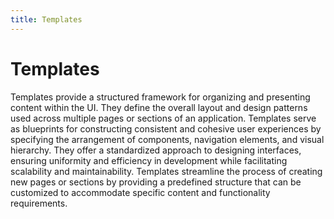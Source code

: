 ```yaml
---
title: Templates
---
```


# Templates

Templates provide a structured framework for organizing and presenting content within the UI. They define the overall layout and design patterns used across multiple pages or sections of an application. Templates serve as blueprints for constructing consistent and cohesive user experiences by specifying the arrangement of components, navigation elements, and visual hierarchy. They offer a standardized approach to designing interfaces, ensuring uniformity and efficiency in development while facilitating scalability and maintainability. Templates streamline the process of creating new pages or sections by providing a predefined structure that can be customized to accommodate specific content and functionality requirements.